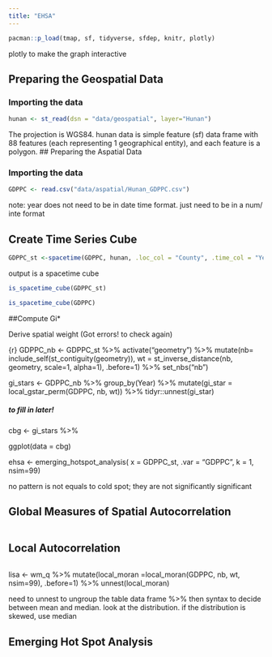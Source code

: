 ```yaml
---
title: "EHSA"
---
```


```r
pacman::p_load(tmap, sf, tidyverse, sfdep, knitr, plotly)
```

plotly to make the graph interactive

## Preparing the Geospatial Data

### Importing the data

```r
hunan <- st_read(dsn = "data/geospatial", layer="Hunan")
```

The projection is WGS84. hunan data is simple feature (sf) data frame with 88 features (each representing 1 geographical entity), and each feature is a polygon. \## Preparing the Aspatial Data

### Importing the data

```r
GDPPC <- read.csv("data/aspatial/Hunan_GDPPC.csv")
```

note: year does not need to be in date time format. just need to be in a num/ inte format

## Create Time Series Cube

```r
GDPPC_st <-spacetime(GDPPC, hunan, .loc_col = "County", .time_col = "Year")
```

output is a spacetime cube

```r
is_spacetime_cube(GDPPC_st)
```

```r
is_spacetime_cube(GDPPC)
```

##Compute Gi\*

Derive spatial weight (Got errors! to check again)

{r} GDPPC_nb \<- GDPPC_st %\>% activate("geometry") %\>% mutate(nb= include_self(st_contiguity(geometry)), wt = st_inverse_distance(nb, geometry, scale=1, alpha=1), .before=1) %\>% set_nbs("nb")

gi_stars \<- GDPPC_nb %\>% group_by(Year) %\>% mutate(gi_star = local_gstar_perm(GDPPC, nb, wt)) %\>% tidyr::unnest(gi_star)

##### to fill in later!

cbg \<- gi_stars %\>%

ggplot(data = cbg)

ehsa \<- emerging_hotspot_analysis( x = GDPPC_st, .var = "GDPPC", k = 1, nsim=99)

no pattern is not equals to cold spot; they are not significantly significant

## Global Measures of Spatial Autocorrelation

```r

```

## Local Autocorrelation

```{}
```

lisa \<- wm_q %\>% mutate(local_moran =local_moran(GDPPC, nb, wt, nsim=99), .before=1) %\>% unnest(local_moran)

need to unnest to ungroup the table data frame %\>% then syntax to decide between mean and median. look at the distribution. if the distribution is skewed, use median

## Emerging Hot Spot Analysis
